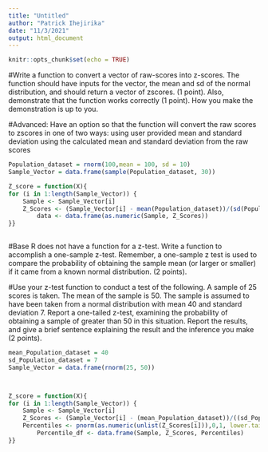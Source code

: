 ```yaml
---
title: "Untitled"
author: "Patrick Ihejirika"
date: "11/3/2021"
output: html_document
---
```


```r
knitr::opts_chunk$set(echo = TRUE)
```

#Write a function to convert a vector of raw-scores into z-scores. The function should have inputs for the vector, the mean and sd of the normal distribution, and should return a vector of zscores. (1 point). Also, demonstrate that the function works correctly (1 point). How you make the demonstration is up to you.

#Advanced: Have an option so that the function will convert the raw scores to zscores in one of two ways:        using user provided mean and standard deviation using the calculated mean and standard deviation from the raw scores     
```r
Population_dataset = rnorm(100,mean = 100, sd = 10)
Sample_Vector = data.frame(sample(Population_dataset, 30))

Z_score = function(X){
for (i in 1:length(Sample_Vector)) {
    Sample <- Sample_Vector[i]
    Z_Scores <- (Sample_Vector[i] - mean(Population_dataset))/(sd(Population_dataset)/sqrt(length(Sample_Vector)))
        data <- data.frame(as.numeric(Sample, Z_Scores))
}}
    
```
                                                          
#Base R does not have a function for a z-test. Write a function to accomplish a one-sample z-test. Remember, a one-sample z test is used to compare the probability of obtaining the sample mean (or larger or smaller) if it came from a known normal distribution. (2 points).

#Use your z-test function to conduct a test of the following. A sample of 25 scores is taken. The mean of the sample is 50. The sample is assumed to have been taken from a normal distribution with mean 40 and standard deviation 7. Report a one-tailed z-test, examining the probability of obtaining a sample of greater than 50 in this situation. Report the results, and give a brief sentence explaining the result and the inference you make (2 points).

```r
mean_Population_dataset = 40
sd_Population_dataset = 7
Sample_Vector = data.frame(rnorm(25, 50))



Z_score = function(X){
for (i in 1:length(Sample_Vector)) {
    Sample <- Sample_Vector[i]
    Z_Scores <- (Sample_Vector[i] - (mean_Population_dataset))/((sd_Population_dataset)/sqrt(length(Sample_Vector)))
    Percentiles <- pnorm(as.numeric(unlist(Z_Scores[i])),0,1, lower.tail=FALSE)
        Percentile_df <- data.frame(Sample, Z_Scores, Percentiles)
}}

```
